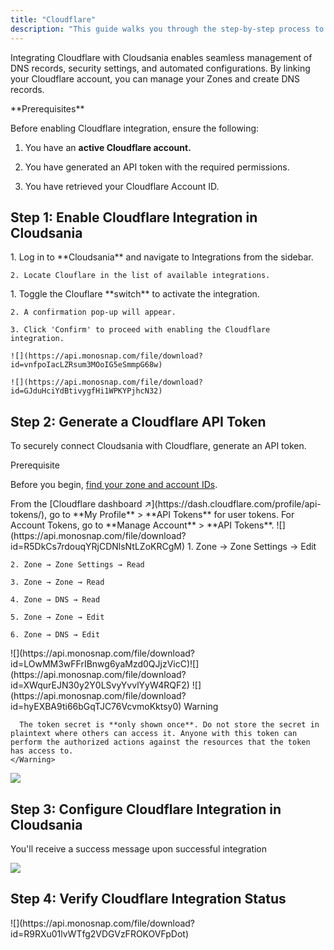 ```yaml
---
title: "Cloudflare"
description: "This guide walks you through the step-by-step process to enable Cloudflare Integration in Cloudsania."
---
```


Integrating Cloudflare with Cloudsania enables seamless management of DNS records, security settings, and automated configurations. By linking your Cloudflare account, you can manage your Zones and create DNS records.

<Note>
  **Prerequisites**

  Before enabling Cloudflare integration, ensure the following:

  1. You have an **active Cloudflare account.**

  2. You have generated an API token with the required permissions.

  3. You have retrieved your Cloudflare Account ID.
</Note>

## <Icon icon="cloud-arrow-down" color="orange" iconType="solid" size={30} /> **Step 1: Enable Cloudflare Integration in Cloudsania**

<Steps>
  <Step title="Navigate to the Integrations Page">
    1. Log in to **Cloudsania** and navigate to Integrations from the sidebar.

    2. Locate Clouflare in the list of available integrations.
  </Step>

  <Step title="Enable the Github Integration">
    1. Toggle the Clouflare **switch** to activate the integration.

    2. A confirmation pop-up will appear.

    3. Click 'Confirm' to proceed with enabling the Cloudflare integration.

    ![](https://api.monosnap.com/file/download?id=vnfpoIacLZRsum3MOoIG5eSmmpG68w)

    ![](https://api.monosnap.com/file/download?id=GJduHciYdBtivygfHi1WPKYPjhcN32)
  </Step>
</Steps>

## &#x20;<Icon icon="cloud-arrow-down" color="orange" size="30" iconType="solid" /> **Step 2:** Generate a Cloudflare API Token

To securely connect Cloudsania with Cloudflare, generate an API token.

<Note>
  Prerequisite

  Before you begin, [find your zone and account IDs](https://developers.cloudflare.com/fundamentals/setup/find-account-and-zone-ids/).
</Note>

<Steps>
  <Step title="Log in to your Cloudflare Dashboard.">
    From the [Cloudflare dashboard ↗](https://dash.cloudflare.com/profile/api-tokens/), go to **My Profile** > **API Tokens** for user tokens. For Account Tokens, go to **Manage Account** > **API Tokens**.
  </Step>

  <Step title="Click Create Token and select Custom Token.">
    ![](https://api.monosnap.com/file/download?id=R5DkCs7rdouqYRjCDNlsNtLZoKRCgM)
  </Step>

  <Step title="Set the Token Name (e.g., &#x22;Cloudsania API Token&#x22;).">

  </Step>

  <Step title="Add the following permissions:">
    1. Zone → Zone Settings → Edit

    2. Zone → Zone Settings → Read

    3. Zone → Zone → Read

    4. Zone → DNS → Read

    5. Zone → Zone → Edit

    6. Zone → DNS → Edit
  </Step>

  <Step title="Under Zone Resources, select Include All Zones.">

  </Step>

  <Step title="(Optional) Restrict how the token is used in the Client IP Address Filtering and TTL (time to live) fields.">

  </Step>

  <Step title="Select Continue to summary.">
    ![](https://api.monosnap.com/file/download?id=LOwMM3wFFrIBnwg6yaMzd0QJjzVicC)![](https://api.monosnap.com/file/download?id=XWqurEJN30y2Y0LSvyYvvlYyW4RQF2)
  </Step>

  <Step title="Review the token summary. Select Edit token to make adjustments. You can also edit a token after creation.">

  </Step>

  <Step title="Select Create Token to generate the token's secret.">
    ![](https://api.monosnap.com/file/download?id=hyEXBA9ti66bGqTJC76VcvmoKktsy0)
  </Step>

  <Step title="Copy the secret to a secure place.">
    <Warning>
      Warning

      The token secret is **only shown once**. Do not store the secret in plaintext where others can access it. Anyone with this token can perform the authorized actions against the resources that the token has access to.
    </Warning>
  </Step>
</Steps>

![](https://api.monosnap.com/file/download?id=apirL2P3aZX2C37XIYCfrDjAG5zDmn)

## **Step 3: Configure Cloudflare Integration in Cloudsania**



<Steps>
  <Step title="Navigate to Integrations > Cloudflare > Setup Cloudflare Integration">

  </Step>

  <Step title="Enter your Cloudflare Account ID">

  </Step>

  <Step title="Paste the copied Cloudflare API Key">

  </Step>

  <Step title="Click 'Verify' to authenticate the connection">
    You'll receive a success message upon successful integration
  </Step>
</Steps>

![](https://api.monosnap.com/file/download?id=jHNvcp7EzlydF4I7hIuHOHFCbVTFsh)

## **Step 4: Verify Cloudflare Integration Status**

<Steps>
  <Step title="Once verification is successful, Cloudsania will confirm the integration.">

  </Step>

  <Step title="The Cloudflare Integration Toggle will turn ON, indicating a successful setup.">
    ![](https://api.monosnap.com/file/download?id=R9RXu01lvWTfg2VDGVzFROKOVFpDot)
  </Step>
</Steps>
